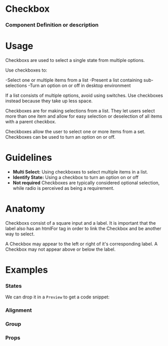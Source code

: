 
<Meta title="Atoms|Checkbox" component={Checkbox} />

# Checkbox

### Component Definition or description

<Preview withToolbar>
  <Story name="Standard">
    <Checkbox label="Checkbox" checked />
  </Story>
</Preview>

# Usage

Checkboxs are used to select a single state from multiple options.

Use checkboxes to:

-Select one or multiple items from a list
-Present a list containing sub-selections
-Turn an option on or off in desktop environment

If a list consists of multiple options, avoid using switches. Use checkboxes instead because they take up less space.

Checkboxes are for making selections from a list. They let users select more than one item and allow for easy selection or deselection of all items with a parent checkbox.

Checkboxes allow the user to select one or more items from a set. Checkboxes can be used to turn an option on or off.

# Guidelines

- **Multi Select:**
  Using checkboxes to select multiple items in a list.
- **Identify State:**
  Using a checkbox to turn an option on or off
- **Not required**
  Checkboxes are typically considered optional selection, while radio is perceived as being a requirement.

# Anatomy

Checkboxs consist of a square input and a label. It is important that the label also has an htmlFor tag in order to link the Checkbox and be another way to select.

A Checkbox may appear to the left or right of it's corresponding label. A Checkbox may not appear above or below the label.

# Examples

### States

We can drop it in a `Preview` to get a code snippet:

<Preview>
  <Story name="States">
    <Grid>
      <Checkbox label="Checked" checked />
      <Checkbox label="Unchecked" />
      <Checkbox label="Error" error />
      <Checkbox label="Disabled" disabled />
    </Grid>
  </Story>
</Preview>

### Alignment

<Preview>
  <Story name="Alignment">
    <Grid>
      <Checkbox label="Left Aligned" />
      <Checkbox label="Right Aligned" align="right" />
    </Grid>
  </Story>
</Preview>

### Group

<Preview>
  <Story name="Checkbox Group">
    <Grid>
      <Form>
        <Section title="Checkbox Group (2 Columns)">
          <CheckboxGroup columns="2">
            <Checkbox
              id="Checkbox-1"
              name="Checkbox-group"
              value="1"
              label="Checkbox 1"
            />
            <Checkbox
              id="Checkbox-2"
              name="Checkbox-group"
              value="2"
              label="Checkbox 2"
            />
            <Checkbox
              id="Checkbox-3"
              name="Checkbox-group"
              value="3"
              label="Checkbox 3"
            />
            <Checkbox
              id="Checkbox-4"
              name="Checkbox-group"
              value="4"
              label="Checkbox 4"
            />
          </CheckboxGroup>
        </Section>
      </Form>
    </Grid>
  </Story>
</Preview>

### Props

<Props of={Checkbox} />
